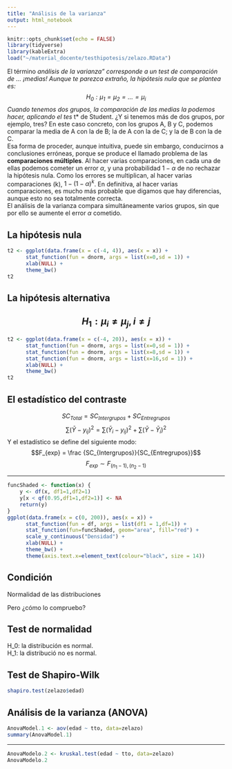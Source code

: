 ```yaml
---
title: "Análisis de la varianza"
output: html_notebook
---
```


```r
knitr::opts_chunk$set(echo = FALSE)
library(tidyverse)
library(kableExtra)
load("~/material_docente/testhipotesis/zelazo.RData")
```

El término *análisis de la varianza" corresponde a un test de comparación de ... ¡medias! Aunque te parezca extraño, la hipótesis nula que se plantea es:
$$H_0: \mu_1 = \mu_2 = ... = \mu_i$$
Cuando tenemos dos grupos, la comparación de las medias la podemos hacer, aplicando el tes *t* de Student. ¿Y si tenemos más de dos grupos, por ejemplo, tres? En este caso concreto, con los grupos A, B y C, podemos comparar la media de A con la de B; la de A con la de C; y la de B con la de C.  
Esa forma de proceder, aunque intuitiva, puede sin embargo, conducirnos a conclusiones erróneas, porque se produce el llamado problema de las **comparaciones múltiples**. Al hacer varias comparaciones, en cada una de ellas podemos cometer un error $\alpha$, y una probabilidad $1-\alpha$ de no rechazar la hipótesis nula. Como los errores se multiplican, al hacer varias comparaciones (k), $1-(1-\alpha)^k$. En definitiva, al hacer varias comparaciones, es mucho más probable que digamos que hay diferencias, aunque esto no sea totalmente correcta.  
El análisis de la varianza compara simultáneamente varios grupos, sin que por ello se aumente el error $\alpha$ cometido.

## La hipótesis nula

```r
t2 <- ggplot(data.frame(x = c(-4, 4)), aes(x = x)) +
      stat_function(fun = dnorm, args = list(x=0,sd = 1)) +
      xlab(NULL) +
      theme_bw()
t2
```

## La hipótesis alternativa
$$H_1: \mu_i \neq \mu_j, i\neq j$$
---

```r
t2 <- ggplot(data.frame(x = c(-4, 20)), aes(x = x)) +
      stat_function(fun = dnorm, args = list(x=0,sd = 1)) +
      stat_function(fun = dnorm, args = list(x=8,sd = 1)) +
      stat_function(fun = dnorm, args = list(x=16,sd = 1)) +
      xlab(NULL) +
      theme_bw()
t2
```
## El estadístico del contraste

$$SC_{Total} = SC_{Intergrupos}+SC_{Entregrupos} $$
$$\sum(\bar Y - y_{ij})^2 = \sum(\bar Y_i - y_{ij})^2 + \sum(\bar Y - \bar Y_i)^2$$
Y el estadístico se define del siguiente modo:
$$F_{exp} = \frac {SC_{Intergrupos}}{SC_{Entregrupos}}$$
$$F_{exp} \sim F_{{(n_1-1)},{(n_2-1)}}$$

---

```r
funcShaded <- function(x) {
    y <- df(x, df1=1,df2=1)
    y[x < qf(0.95,df1=1,df2=1)] <- NA
    return(y)
}
ggplot(data.frame(x = c(0, 200)), aes(x = x)) +
      stat_function(fun = df, args = list(df1 = 1,df=1)) +
      stat_function(fun=funcShaded, geom="area", fill="red") +
      scale_y_continuous("Densidad") +
      xlab(NULL) +
      theme_bw() +
      theme(axis.text.x=element_text(colour="black", size = 14))  
```

## Condición  
Normalidad de las distribuciones  

Pero ¿cómo lo compruebo?  

## Test de normalidad
H_0: la distribución es normal.  
H_1: la distribució no es normal.

## Test de Shapiro-Wilk  

```r
shapiro.test(zelazo$edad)
```

## Análisis de la varianza (ANOVA)  

```r
AnovaModel.1 <- aov(edad ~ tto, data=zelazo)
summary(AnovaModel.1)
```

---

```r
AnovaModelo.2 <- kruskal.test(edad ~ tto, data=zelazo)
AnovaModelo.2
```


